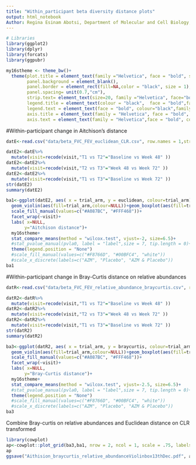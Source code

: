 ```yaml
---
title: "Within_participant beta diversity distance plots"
output: html_notebook
Author: Regina Esinam Abotsi, Department of Molecular and Cell Biology, University of Cape Town, South Africa.
---
```



```r
# Libraries
library(ggplot2)
library(dplyr)
library(forcats)
library(ggpubr)


```



```r
my16stheme <- theme_bw()+ 
  theme(plot.title = element_text(family ="Helvetica", face = "bold", size = (25)), 
        panel.background = element_blank(),
        panel.border = element_rect(fill=NA,color = "black", size = 1),
        panel.spacing= unit(0.7,"cm"),
        strip.text= element_text(size=20, family ="Helvetica", face="bold"),
        legend.title = element_text(colour = "black",  face = "bold",family ="Helvetica",size = (20)), 
        legend.text = element_text(face = "bold", colour="black",family = "Helvetica",size = (18) ), 
        axis.title = element_text(family = "Helvetica", face = "bold", size = (20), colour = "black"),
        axis.text = element_text(family = "Helvetica",face = "bold", colour = "black", size = (18)))
```



#Within-participant change in Aitchison's distance
```r
datE<-read.csv("data/beta_FVC_FEV_euclidean_CLR.csv", row.names = 1,stringsAsFactors=TRUE)

```




```r
datE2<-datE%>%
  mutate(visit=recode(visit,"T1 vs T2"="Baseline vs Week 48" ))
datE2<-datE2%>%
  mutate(visit=recode(visit,"T2 vs T3"="Week 48 vs Week 72" ))
datE2<-datE2%>%
  mutate(visit=recode(visit,"T1 vs T3"="Baseline vs Week 72" ))
str(datE2)
summary(datE2)
```


```r

ba1<-ggplot(datE2, aes( x = trial_arm, y = euclidean, colour=trial_arm)) + 
  geom_violin(aes(fill=trial_arm,colour=NULL))+geom_boxplot(aes(fill=trial_arm, colour=NULL), width=.1, fill="white", outlier.colour = "black")+coord_cartesian(ylim = c(0, 80))+
  scale_fill_manual(values=c("#A087BC", "#FFF468"))+
  facet_wrap(~visit)+
  labs( x=NULL,
       y="Aitchison distance")+
  my16stheme+
  stat_compare_means(method = "wilcox.test", vjust=-2, size=6.5)+
  #stat_pvalue_manual(pvla0, label = "label",size = 7, tip.length = 0)+
  theme(legend.position = "None")
  #scale_fill_manual(values=c("#F8766D", "#00BFC4", "white"))
  #scale_x_discrete(labels=c("AZM", "Placebo", "AZM & Placebo"))
ba1


```


#Within-participant change in Bray-Curtis distance on relative abundances
```r
datR<-read.csv("data/beta_FVC_FEV_relative_abundance_braycurtis.csv", row.names = 1,stringsAsFactors=TRUE)
```

```r
datR2<-datR%>%
  mutate(visit=recode(visit,"T1 vs T2"="Baseline vs Week 48" ))
datR2<-datR2%>%
  mutate(visit=recode(visit,"T2 vs T3"="Week 48 vs Week 72" ))
datR2<-datR2%>%
  mutate(visit=recode(visit,"T1 vs T3"="Baseline vs Week 72" ))
str(datR2)
summary(datR2)
```


```r
ba3<-ggplot(datR2, aes( x = trial_arm, y = braycurtis, colour=trial_arm)) + 
  geom_violin(aes(fill=trial_arm,colour=NULL))+geom_boxplot(aes(fill=trial_arm, colour=NULL), width=.1, fill="white", outlier.colour = "black")+coord_cartesian(ylim = c(0, 1.2))+
  scale_fill_manual(values=c("#A087BC", "#FFF468"))+
  facet_wrap(~visit)+
  labs( x=NULL,
       y="Bray-Curtis distance")+
  my16stheme+
  stat_compare_means(method = "wilcox.test", vjust=-2.5, size=6.5)+
  #stat_pvalue_manual(pvla0, label = "label",size = 7, tip.length = 0)+
  theme(legend.position = "None")
  #scale_fill_manual(values=c("#F8766D", "#00BFC4", "white"))
  #scale_x_discrete(labels=c("AZM", "Placebo", "AZM & Placebo"))
ba3

```




Combine Bray-curtis on relative abundances and Euclidean distance on CLR transformed
```r
library(cowplot)
ap<-cowplot::plot_grid(ba3,ba1, nrow = 2, ncol = 1, scale = .75, labels = c("A) Bray-Curtis distance", "B) Aitchison distance"), vjust =2.8,  label_size = 21, label_fontfamily = "Helvetica", label_fontface = "bold", label_colour = "dark blue")
ap
ggsave("Aithision_braycurtis_relative_abundanceViolinbox13thDec.pdf", ap,  width = 40, height = 40, units = "cm")
```




















